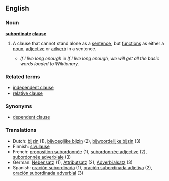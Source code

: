 ==English==

===Noun===
'''[[subordinate]] [[clause]]'''

# {{grammar}} A clause that cannot stand alone as a [[sentence]], but [[function]]s as either a [[noun]], [[adjective]] or [[adverb]] in a sentence.
#* ''If I live long enough'' in ''If I live long enough, we will get all the basic words loaded to Wiktionary.''

===Related terms===
*[[independent clause]]
*[[relative clause]]

===Synonyms===
* [[dependent clause]]

===Translations===
{{rfc-trans|Why are other numbered definitions listed here?}}

*Dutch:  [[bijzin]] {{m}} (1), [[bijvoeglijke bijzin]] {{m}} (2), [[bijwoordelijke bijzin]] {{m}} (3)
*Finnish: [[sivulause]]
*French: [[proposition subordonnée]] {{f}} (1), [[subordonnée adjective]] {{f}} (2), [[subordonnée adverbiale]] {{f}} (3)
*German: [[Nebensatz]] {{m}} (1), [[Attributsatz]] {{m}} (2), [[Adverbialsatz]] {{m}} (3)
*Spanish: [[oración subordinada]] {{f}} (1), [[oración subordinada adjetiva]] {{f}} (2), [[oración subordinada adverbial]] {{f}} (3)